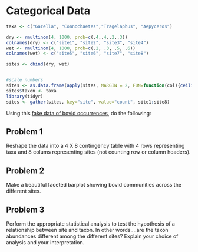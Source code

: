 # Categorical Data

```r
taxa <- c("Gazella", "Connochaetes","Tragelaphus", "Aepyceros")

dry <- rmultinom(4, 1000, prob=c(.4,.4,.2,.3))
colnames(dry) <- c("site1", "site2", "site3", "site4")
wet <- rmultinom(4, 1000, prob=c(.2, .3, .5, .6))
colnames(wet) <- c("site5", "site6", "site7", "site8")

sites <- cbind(dry, wet)


#scale numbers 
sites <- as.data.frame(apply(sites, MARGIN = 2, FUN=function(col){ceiling(col* runif(1, min=0.3, max=1))}))
sites$taxon <- taxa
library(tidyr)
sites <- gather(sites, key="site", value="count", site1:site8)
```

Using this [fake data of bovid occurrences](datasets/bovid_occurrences.txt), do the following:

## Problem 1

Reshape the data into a 4 X 8 contingency table with 4 rows representing taxa and 8 colums representing sites (not counting row or column headers).

## Problem 2

Make a beautiful faceted barplot showing bovid communities across the different sites.

## Problem 3

Perform the appropriate statistical analysis to test the hypothesis of a relationship between site and taxon.  In other words....are the taxon abundances different among the different sites? Explain your choice of analysis and your interpretation.
